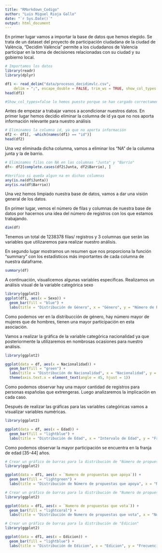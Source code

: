 ```yaml
---
title: "RMarkdown_Codigo"
author: "Luis Miguel Rioja Gallo"
date: "`r Sys.Date()`"
output: html_document
---
```






























































En primer lugar vamos a importar la base de datos que hemos elegido. Se trata de un dataset del proyecto de participación ciudadana de la ciudad de València, "Decidim València" permite a los ciudadanos de Valencia participar en la toma de decisiones relacionadas con su ciudad y su gobierno local. 

```r
# Importamos los datos
library(readr)
library(dplyr)

df1 <- read_delim("data/procesos_decidimvlc.csv", 
    delim = ";", escape_double = FALSE, trim_ws = TRUE, show_col_types = FALSE)
head(df1)  

#Show_col_types=false lo hemos puesto porque se han cargado correctamente las columnas de nuestro df, sino podríamos haber especificado manualmente el tipo de datos contenido en cada una de ellas


```

Antes de empezar a trabajar vamos a acondicionar nuestros datos.
En primer lugar hemos decidio eliminar la columna de id ya que no nos aporta información relevante para nuestro análisis

```r
# Eliminamos la columna id, ya que no aporta información
df2 <- df1[, -which(names(df1) == "id")]
head(df2)
```

Una vez eliminada dicha columna, vamos a eliminar los "NA" de la columna junta y la de barrio. 

```r
# Eliminamos filas con NA en las columnas "Junta" y "Barrio"
df<- df2[complete.cases(df2$Junta, df2$Barrio), ]
```

```r
#Verifico si queda algun na en dichas columnas
any(is.na(df$Junta))
any(is.na(df$Barrio))
```
Una vez hemos limpiado nuestra base de datos, vamos a dar una visión general de los datos.

En primer lugar, vemos el número de filas y columnas de nuestra base de datos por hacernos una idea del número de registros con los que estamos trabajando.

```r
dim(df)  
```
Tenemos un total de 1238378 filas/ registros y 3 columnas que serán las variables que utilizaremos para realizar nuestro análisis.


En segundo lugar mostramos un resumen que nos proporciona la función "summary" con los estadísticos más importantes de cada columna de nuestra dataframe.

```r
summary(df)
```

A continuación, visualicemos algunas variables específicas. Realizamos un análisis visual de la variable categórica sexo

```r
library(ggplot2) 
ggplot(df1, aes(x = Sexo)) +
  geom_bar(fill = "blue") +
  labs(title = "Distribución de Género", x = "Género", y = "Número de Personas")

```

Como podemos ver en la distribucción de género, hay número mayor de mujeres que de hombres, tienen una mayor participación en esta asociación.

Vamos a realizar la gráfica de la variable categórica nacionalidad ya que posteriormente la utilizaremos en nombrosas ocasiones para nuestro análisis.

```r
library(ggplot2)

ggplot(data = df, aes(x = Nacionalidad)) +
  geom_bar(fill = "green") +
  labs(title = "Distribución de Nacionalidad", x = "Nacionalidad", y = "Frecuencia") +
  theme(axis.text.x = element_text(angle = 45, hjust = 1)) 
```

Como podemos observar hay una mayor cantidad de registros para personas españolas que extrengeras. Luego analizaremos la implicación en cada caso.


Después de realizar las gráficas para las variables categóricas vamos a visualizar variables numéricas.


```r
library(ggplot2)

ggplot(data = df, aes(x = Edad)) +
  geom_bar(fill = "lightblue") +
  labs(title = "Distribución de Edad", x = "Intervalo de Edad", y = "Frecuencia")
```

Como podemos observar la mayor participación se encuentra en la franja de edad [35-44] años. 


```r
# Crear un gráfico de barras para la distribución de "Número de propuestas que apoya"
library(ggplot2)

ggplot(data = df1, aes(x = `Numero de propuestas que apoya`)) +
  geom_bar(fill = "lightgreen") +
  labs(title = "Distribución de Número de propuestas que apoya", x = "Número de propuestas que apoya", y = "Frecuencia")

```

```r
# Crear un gráfico de barras para la distribución de "Numero de propuestas que vota"
library(ggplot2)

ggplot(data = df1, aes(x = `Numero de propuestas que vota`)) +
  geom_bar(fill = "lightcoral") +
  labs(title = "Distribución de Numero de propuestas que vota", x = "Numero de propuestas que vota", y = "Frecuencia")


```

```r
# Crear un gráfico de barras para la distribución de "Edicion"
library(ggplot2)

ggplot(data = df1, aes(x = Edicion)) +
  geom_bar(fill = "lightblue") +
  labs(title = "Distribución de Edicion", x = "Edicion", y = "Frecuencia")

```

